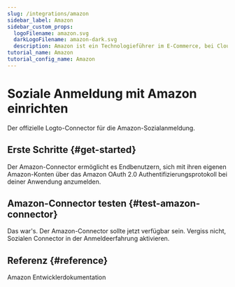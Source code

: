 ```yaml
---
slug: /integrations/amazon
sidebar_label: Amazon
sidebar_custom_props:
  logoFilename: amazon.svg
  darkLogoFilename: amazon-dark.svg
  description: Amazon ist ein Technologieführer im E-Commerce, bei Cloud-Diensten (AWS) und KI-gestützten Geräten.
tutorial_name: Amazon
tutorial_config_name: Amazon
---
```




# Soziale Anmeldung mit Amazon einrichten

Der offizielle Logto-Connector für die Amazon-Sozialanmeldung.

<GuideTip />

## Erste Schritte \{#get-started}

Der Amazon-Connector ermöglicht es Endbenutzern, sich mit ihren eigenen Amazon-Konten über das Amazon OAuth 2.0 Authentifizierungsprotokoll bei deiner Anwendung anzumelden.

<Integration />

## Amazon-Connector testen \{#test-amazon-connector}

Das war's. Der Amazon-Connector sollte jetzt verfügbar sein. Vergiss nicht, <MainSiteUrl href="/connectors/social-connectors#enable-social-sign-in">Sozialen Connector in der Anmeldeerfahrung aktivieren</MainSiteUrl>.

## Referenz \{#reference}

<Url href="https://developer.amazon.com/loginwithamazon/console/site/lwa/overview.html">
  Amazon Entwicklerdokumentation
</Url>
